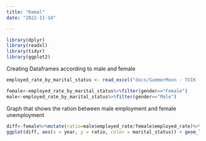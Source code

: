 ```yaml
---
title: "Kemal"
date: "2022-11-14"

---
```


```r
library(dplyr)
library(readxl)
library(tidyr)
library(ggplot2)
```


Creating Dataframes according to male and female

```r
employed_rate_by_marital_status <- read_excel("docs/SummerMoon - TUIK - Issizlik Dataset.xlsx", sheet = "Employed_rate_by_marital_status")

female<-employed_rate_by_marital_status%>%filter(gender=="Female")
male<-employed_rate_by_marital_status%>%filter(gender=="Male")

```


Graph that shows the ration between male employment and female unemployment 

```r
diff<-female%>%mutate(ratio=male$employed_rate/female$employed_rate)%>%select(-gender)
ggplot(diff, aes(x = year, y = ratio, color = marital_status)) + geom_line()

    
```




